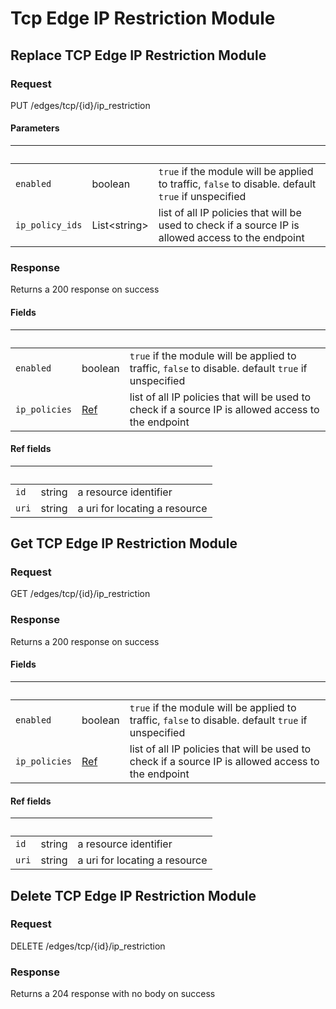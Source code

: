 
# Tcp Edge IP Restriction Module

## Replace TCP Edge IP Restriction Module

### Request

PUT /edges/tcp/{id}/ip_restriction

<TCPEdgeIPRestrictionModuleReplaceRequest />

#### Parameters

| &nbsp;          | &nbsp;             | &nbsp;                                                                                              |
| --------------- | ------------------ | --------------------------------------------------------------------------------------------------- |
| `enabled`       | boolean            | `true` if the module will be applied to traffic, `false` to disable. default `true` if unspecified  |
| `ip_policy_ids` | List&lt;string&gt; | list of all IP policies that will be used to check if a source IP is allowed access to the endpoint |

### Response

Returns a 200 response on success

<TCPEdgeIPRestrictionModuleReplaceResponse />

#### Fields

| &nbsp;        | &nbsp;             | &nbsp;                                                                                              |
| ------------- | ------------------ | --------------------------------------------------------------------------------------------------- |
| `enabled`     | boolean            | `true` if the module will be applied to traffic, `false` to disable. default `true` if unspecified  |
| `ip_policies` | [Ref](#ref-fields) | list of all IP policies that will be used to check if a source IP is allowed access to the endpoint |

#### Ref fields

| &nbsp; | &nbsp; | &nbsp;                        |
| ------ | ------ | ----------------------------- |
| `id`   | string | a resource identifier         |
| `uri`  | string | a uri for locating a resource |

## Get TCP Edge IP Restriction Module

### Request

GET /edges/tcp/{id}/ip_restriction

<TCPEdgeIPRestrictionModuleGetRequest />

### Response

Returns a 200 response on success

<TCPEdgeIPRestrictionModuleGetResponse />

#### Fields

| &nbsp;        | &nbsp;             | &nbsp;                                                                                              |
| ------------- | ------------------ | --------------------------------------------------------------------------------------------------- |
| `enabled`     | boolean            | `true` if the module will be applied to traffic, `false` to disable. default `true` if unspecified  |
| `ip_policies` | [Ref](#ref-fields) | list of all IP policies that will be used to check if a source IP is allowed access to the endpoint |

#### Ref fields

| &nbsp; | &nbsp; | &nbsp;                        |
| ------ | ------ | ----------------------------- |
| `id`   | string | a resource identifier         |
| `uri`  | string | a uri for locating a resource |

## Delete TCP Edge IP Restriction Module

### Request

DELETE /edges/tcp/{id}/ip_restriction

<TCPEdgeIPRestrictionModuleDeleteRequest />

### Response

Returns a 204 response with no body on success
